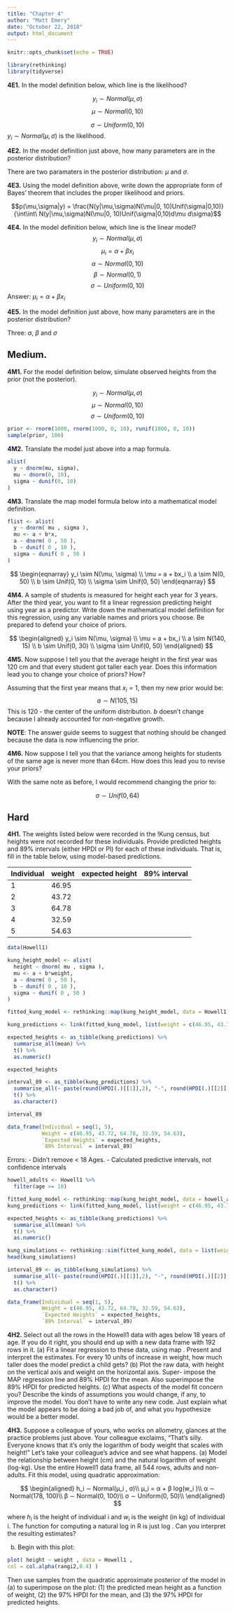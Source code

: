 ```yaml
---
title: "Chapter 4"
author: "Matt Emery"
date: "October 22, 2018"
output: html_document
---
```


```r
knitr::opts_chunk$set(echo = TRUE)
```


```r
library(rethinking)
library(tidyverse)
```

**4E1.** In the model definition below, which line is the likelihood?

$$y_i ∼ Normal(μ, σ)$$
$$μ ∼ Normal(0, 10)$$

$$σ ∼ Uniform(0, 10)$$
$y_i ∼Normal(\mu, \sigma)$ is the likelihood.

**4E2.** In the model definition just above, how many parameters are in the posterior distribution?

There are two paramaters in the posterior distribution: $\mu$ and $\sigma$.

**4E3.** Using the model definition above, write down the appropriate form of Bayes’ theorem that
includes the proper likelihood and priors.

$$p(\mu,\sigma|y) = \frac{N(y|\mu,\sigma)N(\mu|0, 10)Unif(\sigma|0,10)}{\int\int\ N(y|\mu,\sigma)N(\mu|0, 10)Unif(\sigma|0,10)d\mu d\sigma}$$

**4E4.** In the model definition below, which line is the linear model?
$$y_i ∼ Normal(μ, σ)$$
$$μ_i = α + βx_i$$
$$ α ∼ Normal(0, 10)$$
$$β ∼ Normal(0, 1)$$
$$σ ∼ Uniform(0, 10)$$
Answer: $μ_i = α + βx_i$

**4E5.** In the model definition just above, how many parameters are in the posterior distribution?

Three: $\alpha$, $\beta$ and $\sigma$

## Medium.

**4M1.** For the model definition below, simulate observed heights from the prior (not the posterior).

$$y_i ∼ Normal(μ, σ)$$
$$μ ∼ Normal(0, 10)$$
$$σ ∼ Uniform(0, 10)$$

```r
prior <- rnorm(1000, rnorm(1000, 0, 10), runif(1000, 0, 10))
sample(prior, 100)
```

**4M2.** Translate the model just above into a map formula.

```r
alist(
  y ~ dnorm(mu, sigma),
  mu ~ dnorm(0, 10),
  sigma ~ dunif(0, 10)
)
```


**4M3.** Translate the map model formula below into a mathematical model definition.

```r
flist <- alist(
  y ~ dnorm( mu , sigma ),
  mu <- a + b*x,
  a ~ dnorm( 0 , 50 ),
  b ~ dunif( 0 , 10 ),
  sigma ~ dunif( 0 , 50 )
)
```

$$
\begin{eqnarray}
  y_i \sim N(\mu, \sigma) \\
  \mu = a + bx_i \\
  a \sim N(0, 50) \\
  b \sim Unif(0, 10) \\
  \sigma \sim Unif(0, 50)
\end{eqnarray}
$$

**4M4.** A sample of students is measured for height each year for 3 years. After the third year, you want
to fit a linear regression predicting height using year as a predictor. Write down the mathematical
model definition for this regression, using any variable names and priors you choose. Be prepared to
defend your choice of priors.

$$
\begin{aligned}
  y_i \sim N(\mu, \sigma) \\
  \mu = a + bx_i \\
  a \sim N(140, 15) \\
  b \sim Unif(0, 30) \\
  \sigma \sim Unif(0, 50)
\end{aligned}
$$

**4M5.** Now suppose I tell you that the average height in the first year was 120 cm and that every
student got taller each year. Does this information lead you to change your choice of priors? How?

Assuming that the first year means that $x_i = 1$, then my new prior would be: 
$$a \sim N(105, 15)$$
This is 120 - the center of the uniform distribution. $b$ doesn't change because I already accounted for non-negative growth.

**NOTE**: The answer guide seems to suggest that nothing should be changed because the data is now influencing the prior.

**4M6.** Now suppose I tell you that the variance among heights for students of the same age is never
more than 64cm. How does this lead you to revise your priors?

With the same note as before, I would recommend changing the prior to:

$$\sigma \sim Unif(0, 64)$$

## Hard

**4H1.** The weights listed below were recorded in the !Kung census, but heights were not recorded for
these individuals. Provide predicted heights and 89% intervals (either HPDI or PI) for each of these
individuals. That is, fill in the table below, using model-based predictions.

| Individual | weight | expected height | 89% interval |
|------------|--------|-----------------|--------------|
| 1          | 46.95  |                 |              |
| 2          | 43.72  |                 |              |
| 3          | 64.78  |                 |              |
| 4          | 32.59  |                 |              |
| 5          | 54.63  |                 |              |

```r
data(Howell1)
```

```r
kung_height_model <- alist(
  height ~ dnorm( mu , sigma ),
  mu <- a + b*weight,
  a ~ dnorm( 0 , 50 ),
  b ~ dunif( 0 , 10 ),
  sigma ~ dunif( 0 , 50 )
)
```

```r
fitted_kung_model <- rethinking::map(kung_height_model, data = Howell1)
```

```r
kung_predictions <- link(fitted_kung_model, list(weight = c(46.95, 43.72, 64.78, 32.59, 54.63)))
```
```r
expected_heights <- as_tibble(kung_predictions) %>% 
  summarise_all(mean) %>% 
  t() %>% 
  as.numeric()

expected_heights
```

```r
interval_89 <- as_tibble(kung_predictions) %>% 
  summarise_all(~ paste(round(HPDI(.)[[1]],2), "-", round(HPDI(.)[[2]], 2))) %>% 
  t() %>% 
  as.character()

interval_89
```


```r
data_frame(Individual = seq(1, 5),
           Weight = c(46.95, 43.72, 64.78, 32.59, 54.63),
           `Expected Heights` = expected_heights,
           `89% Interval` = interval_89)
```

Errors: 
- Didn't remove < 18 Ages.
- Calculated predictive intervals, not confidence intervals

```r
howell_adults <- Howell1 %>% 
  filter(age >= 18)
```

```r
fitted_kung_model <- rethinking::map(kung_height_model, data = howell_adults)
kung_predictions <- link(fitted_kung_model, list(weight = c(46.95, 43.72, 64.78, 32.59, 54.63)))

expected_heights <- as_tibble(kung_predictions) %>% 
  summarise_all(mean) %>% 
  t() %>% 
  as.numeric()
```

```r
kung_simulations <- rethinking::sim(fitted_kung_model, data = list(weight = c(46.95, 43.72, 64.78, 32.59, 54.63)))
head(kung_simulations)
```


```r
interval_89 <- as_tibble(kung_simulations) %>% 
  summarise_all(~ paste(round(HPDI(.)[[1]],2), "-", round(HPDI(.)[[2]], 2))) %>% 
  t() %>% 
  as.character()

data_frame(Individual = seq(1, 5),
           Weight = c(46.95, 43.72, 64.78, 32.59, 54.63),
           `Expected Heights` = expected_heights,
           `89% Interval` = interval_89)
```


**4H2.** Select out all the rows in the Howell1 data with ages below 18 years of age. If you do it right,
you should end up with a new data frame with 192 rows in it.
(a) Fit a linear regression to these data, using map . Present and interpret the estimates. For every
10 units of increase in weight, how much taller does the model predict a child gets?
(b) Plot the raw data, with height on the vertical axis and weight on the horizontal axis. Super-
impose the MAP regression line and 89% HPDI for the mean. Also superimpose the 89% HPDI for
predicted heights.
(c) What aspects of the model fit concern you? Describe the kinds of assumptions you would
change, if any, to improve the model. You don’t have to write any new code. Just explain what the
model appears to be doing a bad job of, and what you hypothesize would be a better model.

**4H3.** Suppose a colleague of yours, who works on allometry, glances at the practice problems just
above. Your colleague exclaims, “That’s silly. Everyone knows that it’s only the logarithm of body
weight that scales with height!” Let’s take your colleague’s advice and see what happens.
(a) Model the relationship between height (cm) and the natural logarithm of weight (log-kg). Use
the entire Howell1 data frame, all 544 rows, adults and non-adults. Fit this model, using quadratic
approximation:


$$
\begin{aligned}
h_i ∼ Normal(μ_i , σ)\\
μ_i = α + β log(w_i )\\
α ∼ Normal(178, 100)\\
β ∼ Normal(0, 100)\\
σ ∼ Uniform(0, 50)\\
\end{aligned}
$$

where $h_i$ is the height of individual i and $w_i$ is the weight (in kg) of individual i. The function for
computing a natural log in R is just log . Can you interpret the resulting estimates?

(b) Begin with this plot:

```r
plot( height ~ weight , data = Howell1 ,
col = col.alpha(rangi2,0.4) )
```

Then use samples from the quadratic approximate posterior of the model in (a) to superimpose on
the plot: (1) the predicted mean height as a function of weight, (2) the 97% HPDI for the mean, and
(3) the 97% HPDI for predicted heights.

